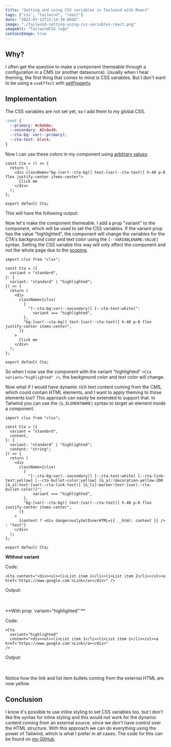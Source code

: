 ```yaml
---
title: "Setting and using CSS variables in Tailwind with React"
tags: ["css", "tailwind", "react"]
date: "2023-07-12T15:14:39.004Z"
image: "./tailwind-setting-using-css-variables-react.png"
imageAlt: "TailwindCSS logo"
containImage: true
---
```



## Why?

I often get the question to make a component themeable through a configuration in a CMS (or another datasource).
Usually when I hear theming, the first thing that comes to mind is CSS variables.
But I don't want to be using a `useEffect` with [setProperty](https://developer.mozilla.org/en-US/docs/Web/API/CSSStyleDeclaration/setProperty).

## Implementation

The CSS variables are not set yet, so I add them to my global CSS.

```css title="src/styles/global.css"
:root {
  --primary: #c6ebbe;
  --secondary: #2c6e49;
  --cta-bg: var(--primary);
  --cta-text: black;
}
```

Now I can use these colors in my component using [arbitrary values](https://tailwindcss.com/docs/adding-custom-styles#using-arbitrary-values).

```tsx title="src/components/Demo/Cta.tsx"
const Cta = () => {
  return (
    <div className="bg-[var(--cta-bg)] text-[var(--cta-text)] h-40 p-8 flex justify-center items-center">
      Click me
    </div>
  );
};

export default Cta;
```

This will have the following output:

<Cta />

Now let's make the component themeable. I add a prop "variant" to the component, which will be used to set the CSS variables.
If the variant prop has the value "highlighted", the component will change the variables for the CTA's background color and text color using the `[--VARIABLENAME:VALUE]` syntax.
Setting the CSS variable this way will only affect the component and not the whole page due to the [scoping](https://blog.logrocket.com/css-variables-scoping/).

```tsx title="src/components/Demo/Cta.tsx"
import clsx from "clsx";

const Cta = ({
  variant = "standard",
}: {
  variant: "standard" | "highlighted";
}) => {
  return (
    <div
      className={clsx(
        {
          "[--cta-bg:var(--secondary)] [--cta-text:white]":
            variant === "highlighted",
        },
        "bg-[var(--cta-bg)] text-[var(--cta-text)] h-40 p-8 flex justify-center items-center",
      )}
    >
      Click me
    </div>
  );
};

export default Cta;
```

So when I now use the component with the variant "highlighted" `<Cta variant="highlighted" />`, the background color and text color will change.

<Cta variant="highlighted" />

Now what if I would have dynamic rich text content coming from the CMS, which could contain HTML elements, and I want to apply theming to those elements too?
This approach can easily be extended to support that.
In Tailwind you can use the `[&_ELEMENTNAME]` syntax to target an element inside a component.

```tsx title="src/components/Demo/Cta.tsx"
import clsx from "clsx";

const Cta = ({
  variant = "standard",
  content,
}: {
  variant: "standard" | "highlighted";
  content: "string";
}) => {
  return (
    <div
      className={clsx(
        {
          "[--cta-bg:var(--secondary)] [--cta-text:white] [--cta-link-text:yellow] [--cta-bullet-color:yellow] [&_a]:!decoration-yellow-200 [&_a]:text-[var(--cta-link-text)] [&_li]:marker:text-[var(--cta-bullet-color)]":
            variant === "highlighted",
        },
        "bg-[var(--cta-bg)] text-[var(--cta-text)] h-40 p-8 flex justify-center items-center",
      )}
    >
      {content ? <div dangerouslySetInnerHTML={{ __html: content }} /> : "test"}
    </div>
  );
};

export default Cta;
```

**Without variant**

Code:

```tsx
<Cta content="<div><ul><li>List item 1</li><li>List item 2</li></ul><a href='https://www.google.com'>Link</a></div>" />
```

Output:

<Cta content="<div><ul><li>List item 1</li><li>List item 2</li></ul><a href='https://www.google.com'>Link</a></div>" />
<br></br>
**With prop `variant="highlighted"`**

Code:

```tsx
<Cta
  variant="highlighted"
  content="<div><ul><li>List item 1</li><li>List item 2</li></ul><a href='https://www.google.com'>Link</a></div>"
/>
```

Output:

<Cta
  variant="highlighted"
  content="<div><ul><li>List item 1</li><li>List item 2</li></ul><a href='https://www.google.com'>Link</a></div>"
/>
<br></br>
Notice how the link and list item bullets coming from the external HTML are now yellow.

## Conclusion

I know it's possible to use inline styling to set CSS variables too, but I don't like the syntax for inline styling and this would not work for the dynamic content coming from an external source, since we don't have control over the HTML structure.
With this approach we can do everything using the power of Tailwind, which is what I prefer in all cases.
The code for this can be found on [my GitHub](https://github.com/thomasledoux1/website-thomas-astro).
